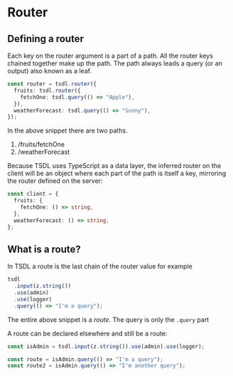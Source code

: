 # Router

## Defining a router

Each key on the router argument is a part of a path.
All the router keys chained together make up the path.
The path always leads a query (or an output) also known as a leaf.

```ts
const router = tsdl.router({
  fruits: tsdl.router({
    fetchOne: tsdl.query(() => "Apple"),
  }),
  weatherForecast: tsdl.query(() => "Sunny"),
});
```

In the above snippet there are two paths.

1. /fruits/fetchOne
2. /weatherForecast

Because TSDL uses TypeScript as a data layer, the inferred router on the client
will be an object where each part of the path is itself a key, mirroring the router
defined on the server:

```ts
const client = {
  fruits: {
    fetchOne: () => string,
  },
  weatherForecast: () => string,
};
```

## What is a route?

In TSDL a route is the last chain of the router value for example

```ts
tsdl
  .input(z.string())
  .use(admin)
  .use(logger)
  .query(() => "I'm a query");
```

The entire above snippet is a _route_. The query is only the `.query` part

A route can be declared elsewhere and still be a route:

```ts
const isAdmin = tsdl.input(z.string()).use(admin).use(logger);

const route = isAdmin.query(() => "I'm a query");
const route2 = isAdmin.query(() => "I'm another query");
```
